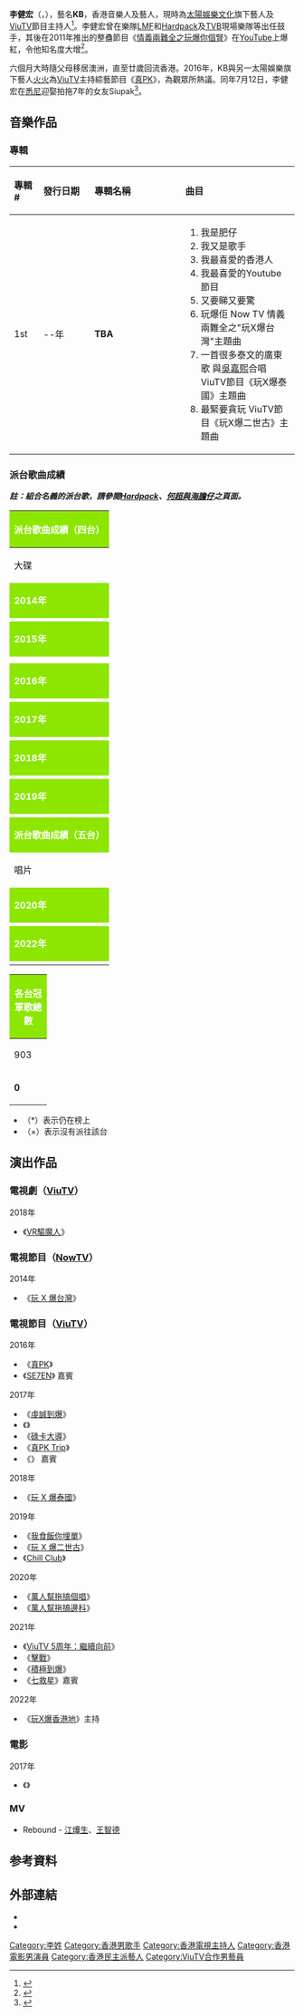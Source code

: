 {{noteTA
|1=zh-hans:澳大利亚;zh-hant:澳洲;
}}
{{藝人
|姓名 = 李健宏
|類型 = 男藝人
|圖片 = 
|圖片尺寸 =
|圖片簡介 =
|本名 = 
|外文名 =
|外文 = 
|羅馬拼音 = Li Kin Wang
|英文名 = Kevin Li
|暱稱 = Kevin仔、KB、Kevin Boy、鼓佬
|其他藝名 =
|國籍 = {{AUS}}
|民族 =
|籍貫 =
|出生日期 = {{birth date and age|1976|3|16}}
|出生地點 = {{BHKG}}
|逝世日期 =
|逝世地點 =
|職業 = 鼓手、歌手、主持人
|語言 = 粵語、英語、國語
|教育程度 = 
|宗教信仰 = 未公開
|配偶 = {{marriage|小白|2016}}
|兒女 =
|父母 =
|出道地點 =
|出道作 =
|出道日期 =
|代表作 = 《[[真PK|真PK]]》
|活躍年代 =
|唱片公司 = [[太陽娛樂文化|太陽娛樂文化]]
|經紀公司 = [[太陽娛樂文化|太陽娛樂文化]]
|網站 =
|相關團體 = [[LMF|LMF]]、[[Hardpack|Hardpack]]
|獎項 =
|IMDb = 
}}

'''李健宏'''（{{lang-en|Kevin Li Kin Wang}}，{{bd|1976年|3月16日}}），藝名'''KB'''，香港音樂人及藝人，現時為[[太陽娛樂文化|太陽娛樂文化]]旗下藝人及[[ViuTV|ViuTV]]節目主持人<ref name="MyUser_Hk.apple.nextmedia.com_June_9_2016c">{{cite web |url=http://hk.apple.nextmedia.com/entertainment/art/20160501/19593447 |title=我主場：《真PK》低俗VS過癮 Kevin Boy火火：開心就睇落去 |newspaper=[[蘋果日報_(香港)|蘋果日報]] |date=2016-05-01 |author= |accessdate=2016-06-09 |archive-date=2017-03-05 |archive-url=https://web.archive.org/web/20170305011210/http://hk.apple.nextmedia.com/entertainment/art/20160501/19593447 |dead-url=yes }}</ref>。李健宏曾在樂隊[[LMF|LMF]]和[[Hardpack|Hardpack]]及[[電視廣播有限公司|TVB]]現場樂隊等出任鼓手，其後在2011年推出的整蠱節目《[[情義兩難全之玩爆你個腎|情義兩難全之玩爆你個腎]]》在[[YouTube|YouTube]]上爆紅，令他知名度大增<ref name="MyUser_Hd.stheadline.com_June_9_2016c">{{cite web |url=http://hd.stheadline.com/ent/ent_content.asp?contid=209948&srctype=n |title=頭條日報 頭條網 - Kevin爆腎上位 |newspaper=Hd.stheadline.com |date= |author= |accessdate=2016-06-09 |archive-date=2017-12-01 |archive-url=https://web.archive.org/web/20171201040050/http://hd.stheadline.com/ent/ent_content.asp?contid=209948&srctype=n |dead-url=no }}</ref>。

六個月大時隨父母移居澳洲，直至廿歲回流香港。2016年，KB與另一太陽娛樂旗下藝人[[火火|火火]]為[[ViuTV|ViuTV]]主持綜藝節目《[[真PK|真PK]]》，為觀眾所熱議。同年7月12日，李健宏在[[悉尼|悉尼]]迎娶拍拖7年的女友Siupak<ref>{{cite news|url=https://hk.entertainment.appledaily.com/entertainment/daily/article/20160712/19690641|title=Kevin Boy澳洲做老襯|publisher=[[蘋果日報_(香港)|蘋果日報]] |date=2016-07-12|accessdate=2019-01-25|archive-date=2020-04-26|archive-url=https://web.archive.org/web/20200426180642/https://hk.entertainment.appledaily.com/entertainment/daily/article/20160712/19690641|dead-url=yes }}</ref>。

==音樂作品==
=== 專輯 ===
{| class="wikitable"
!align="left" width="50px"| 專輯 #
!align="left" width="145px"| 發行日期
!align="left" width="280px"| 專輯名稱
!align="left" width="300px"| 曲目
|-
! 1st
| --年
! '''TBA'''
| {{HideH|曲目}}
# 我是肥仔 
# 我又是歌手
# 我最喜愛的香港人
# 我最喜愛的Youtube節目
# 又要睇又要驚
# 玩爆佢 Now TV 情義兩難全之"玩X爆台灣"主題曲
# 一首很多泰文的廣東歌 與[[吳嘉熙|吳嘉熙]]合唱 ViuTV節目《玩X爆泰國》主題曲
# 最緊要貪玩 ViuTV節目《玩X爆二世古》主題曲
{{HideF|}}
|}

=== 派台歌曲成績 ===
'''''註：組合名義的派台歌，請參閱[[Hardpack|Hardpack]]、[[何超與海膽仔|何超與海膽仔]]之頁面。'''''
{| class="wikitable" cellpadding="1"
|-
! style="background:#8CE600; color:white" colspan="8" | '''派台歌曲成績（四台）'''
|-
| width="160"| 大碟 || width="160"| 歌曲 || width="50"| 903 || width="50"| RTHK || width="50"| 997 || width="50"| TVB ||colspan=2  width="180"| 備註
|-
! style="background:#8CE600; color:white" colspan="8" | '''2014年'''
|-
|  || 玩爆佢 || - || - || - || x || colspan=2|  Now TV 情義兩難全之"玩X爆台灣"主題曲
|-
! style="background:#8CE600; color:white" colspan="8" | '''2015年'''
|-
|  || 我是肥仔 || - || - || - || x || colspan=2| 
|-
|  || 我又是歌手 || - || - || 5 || x || colspan=2| 
|-
! style="background:#8CE600; color:white" colspan="8" | '''2016年'''
|-
|  || 我最喜愛的香港人 || - || - || - || x || colspan=2| 
|-
! style="background:#8CE600; color:white" colspan="8" | '''2017年'''
|-
|  || 我最喜愛的Youtube節目 || - || - || - || x ||colspan=2|  
|-
! style="background:#8CE600; color:white" colspan="8" | '''2018年'''
|-
|  || 一首很多泰文的廣東歌 || - || - || - || x ||colspan=2|  與[[吳嘉熙|吳嘉熙]]合唱<br>ViuTV節目《玩X爆泰國》主題曲
|-
! style="background:#8CE600; color:white" colspan="8" | '''2019年'''
|-
|  || 最緊要貪玩 || - || - || - || x || colspan=2|  ViuTV節目《玩X爆二世古》主題曲
|-
! style="background:#8CE600; color:white" colspan="8" | '''派台歌曲成績（五台）'''
|-
| width="160"| 唱片 || width="160"| 歌曲 || width="50"| [[903專業推介|903]] || width="50"| [[歷年中文歌曲龍虎榜冠軍歌曲|RTHK]] || width="50"| [[新城勁爆流行榜|997]] || width="50"| [[勁歌金榜|TVB]] || width="50"| [[#Chill_Club_推介榜|ViuTV]] || colspan=2 width="250"| 備註
|-
! style="background:#8CE600; color:white" colspan="8" | '''2020年'''
|-
|  || 又要睇又要驚 || - || - || - || x || - ||
|-
! style="background:#8CE600; color:white" colspan="8" | '''2022年'''
|-
|  || 行啦喂！ || x || x || x || x || - || Feat. [[李炘頤|李炘頤]]、[[鄭伊琪|鄭伊琪]]
|}
{| class="wikitable" cellpadding="1"
|-
! style="background:#8CE600; color:white" colspan="5" | '''各台冠軍歌總數'''
|-
| width="50"| 903 || width="50"| RTHK || width="50"| 997 || width="50"| TVB || width="300"| 備註
|-
| '''0''' || '''0''' || '''0''' || '''0''' || '''四台冠軍歌總數（排除TVB）：0'''
|}
*（*）表示仍在榜上
*（×）表示沒有派往該台

==演出作品==
=== 電視劇（[[ViuTV|ViuTV]]） ===
;2018年
*《[[VR驅魔人|VR驅魔人]]》

=== 電視節目（[[NowTV|NowTV]]）  ===
;2014年
*《[[玩_X_爆台灣|玩 X 爆台灣]]》

=== 電視節目（[[ViuTV|ViuTV]]）  ===
;2016年
*《[[真PK|真PK]]》
*《[[:SE7EN_(電視節目)|SE7EN]]》 嘉賓
;2017年
*《[[虔誠到爆|虔誠到爆]]》
*《{{tsl|yue|胸 x 計}}》
*《[[碌卡大導|碌卡大導]]》
*《[[真PK_Trip|真PK Trip]]》
*《{{tsl|yue|挑機}}》 嘉賓
;2018年
*《[[玩_X_爆泰國|玩 X 爆泰國]]》
;2019年
*《[[我食飯你埋單|我食飯你埋單]]》
*《[[玩_X_爆二世古|玩 X 爆二世古]]》
*《[[Chill_Club|Chill Club]]》
;2020年
*《[[萬人幫拖搞個唱|萬人幫拖搞個唱]]》
*《[[萬人幫拖搞邊科|萬人幫拖搞邊科]]》
;2021年
*《[[ViuTV_5周年：繼續向前|ViuTV 5周年：繼續向前]]》
*《[[擊戰|擊戰]]》
*《[[積極到爆|積極到爆]]》
*《[[七救星|七救星]]》嘉賓
;2022年
*《[[玩X爆香港地|玩X爆香港地]]》主持

=== 電影 ===
;2017年
*《{{tsl|yue|女士復仇}}》

=== MV ===
*Rebound - [[江𤒹生|江𤒹生]]、[[王智德|王智德]]

== 参考資料 ==
{{reflist}}

==外部連結==
*{{Facebook|kbkevinboy}}
*{{Instagram|kb_kevinboy}}
[[Category:李姓|Category:李姓]]
[[Category:香港男歌手|Category:香港男歌手]]
[[Category:香港電視主持人|Category:香港電視主持人]]
[[Category:香港電影男演員|Category:香港電影男演員]]
[[Category:香港民主派藝人|Category:香港民主派藝人]]
[[Category:ViuTV合作男藝員|Category:ViuTV合作男藝員]]
